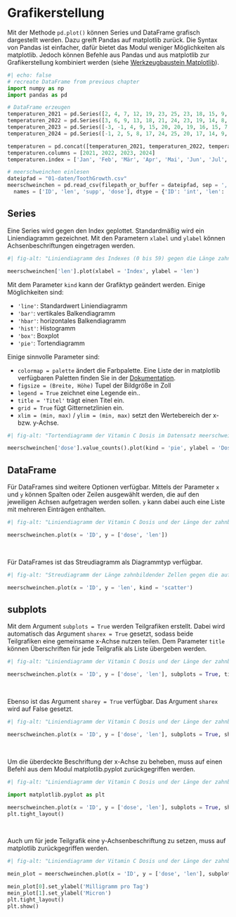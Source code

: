 # Grafikerstellung
Mit der Methode `pd.plot()` können Series und DataFrame grafisch dargestellt werden. Dazu greift Pandas auf matplotlib zurück. Die Syntax von Pandas ist einfacher, dafür bietet das Modul weniger Möglichkeiten als matplotlib. Jedoch können Befehle aus Pandas und aus matplotlib zur Grafikerstellung kombiniert werden (siehe [Werkzeugbaustein Matplotlib](https://bausteine-der-datenanalyse.github.io/w-python-matplotlib/output/book/)).

```python
#| echo: false
# recreate DataFrame from previous chapter
import numpy as np
import pandas as pd

# DataFrame erzeugen
temperaturen_2021 = pd.Series([2, 4, 7, 12, 19, 23, 25, 23, 18, 15, 9, 5])
temperaturen_2022 = pd.Series([3, 6, 9, 13, 18, 21, 24, 23, 19, 14, 8, 4])
temperaturen_2023 = pd.Series([-3, -1, 4, 9, 15, 20, 20, 19, 16, 15, 7, 6])
temperaturen_2024 = pd.Series([-1, 2, 5, 8, 17, 24, 25, 20, 17, 14, 9, 2])

temperaturen = pd.concat([temperaturen_2021, temperaturen_2022, temperaturen_2023, temperaturen_2024], axis = 1)
temperaturen.columns = [2021, 2022, 2023, 2024]
temperaturen.index = ['Jan', 'Feb', 'Mär', 'Apr', 'Mai', 'Jun', 'Jul', 'Aug', 'Sep', 'Okt', 'Nov', 'Dez']

# meerschweinchen einlesen
dateipfad = "01-daten/ToothGrowth.csv"
meerschweinchen = pd.read_csv(filepath_or_buffer = dateipfad, sep = ',', header = 0, \
  names = ['ID', 'len', 'supp', 'dose'], dtype = {'ID': 'int', 'len': 'float', 'dose': 'float', 'supp': 'category'})
```

## Series
Eine Series wird gegen den Index geplottet. Standardmäßig wird ein Liniendiagramm gezeichnet. Mit den Parametern `xlabel` und `ylabel` können Achsenbeschriftungen eingetragen werden.

```python
#| fig-alt: "Liniendiagramm des Indexes (0 bis 59) gegen die Länge zahnbildender Zellen von Meerschweinchen. Die Grafik zeigt die Code-Ausführung und hat keine inhaltliche Bedeutung."

meerschweinchen['len'].plot(xlabel = 'Index', ylabel = 'len')
```

Mit dem Parameter `kind` kann der Grafiktyp geändert werden. Einige Möglichkeiten sind:

  - `'line'`: Standardwert Liniendiagramm
  - `'bar'`: vertikales Balkendiagramm
  - `'hbar'`: horizontales Balkendiagramm
  - `'hist'`: Histogramm
  - `'box'`: Boxplot
  - `'pie'`: Tortendiagramm

Einige sinnvolle Parameter sind:

  - `colormap = palette` ändert die Farbpalette. Eine Liste der in matplotlib verfügbaren Paletten finden Sie in der [Dokumentation](https://matplotlib.org/stable/users/explain/colors/colormaps.html).
  - `figsize = (Breite, Höhe)` Tupel der Bildgröße in Zoll
  - `legend = True` zeichnet eine Legende ein..
  - `title = 'Titel'` trägt einen Titel ein.
  - `grid = True` fügt Gitternetzlinien ein.
  - `xlim = (min, max)` / `ylim = (min, max)` setzt den Wertebereich der x- bzw. y-Achse.

```python
#| fig-alt: "Tortendiagramm der Vitamin C Dosis im Datensatz meerschweinchen mit drei gleich großen Segmenten für die Dosen 0.5, 1.0 und 2.0. Die Grafik zeigt die Code-Ausführung und hat keine inhaltliche Bedeutung."

meerschweinchen['dose'].value_counts().plot(kind = 'pie', ylabel = 'Dosis', colormap = 'Blues', figsize = (6, 6), legend = True, title = 'Tortendiagramm der Dosis Vitamin C')
```

## DataFrame
Für DataFrames sind weitere Optionen verfügbar. Mittels der Parameter `x` und `y` können Spalten oder Zeilen ausgewählt werden, die auf den jeweiligen Achsen aufgetragen werden sollen. `y` kann dabei auch eine Liste mit mehreren Einträgen enthalten.

```python
#| fig-alt: "Liniendiagramm der Vitamin C Dosis und der Länge der zahnbildenden Zellen gegen die auf der x-Achse aufgetragene ID im Datensatz meerschweinchen. Die Grafik zeigt die Code-Ausführung und hat keine inhaltliche Bedeutung."

meerschweinchen.plot(x = 'ID', y = ['dose', 'len'])
```

&nbsp;

Für DataFrames ist das Streudiagramm als Diagrammtyp verfügbar.

```python
#| fig-alt: "Streudiagramm der Länge zahnbildender Zellen gegen die auf der x-Achse aufgetragene ID im Datensatz meerschweinchen. Die Grafik zeigt die Code-Ausführung und hat keine inhaltliche Bedeutung."

meerschweinchen.plot(x = 'ID', y = 'len', kind = 'scatter')
```

## subplots
Mit dem Argument `subplots = True` werden Teilgrafiken erstellt. Dabei wird automatisch das Argument `sharex = True` gesetzt, sodass beide Teilgrafiken eine gemeinsame x-Achse nutzen teilen. Dem Parameter `title` können Überschriften für jede Teilgrafik als Liste übergeben werden.
```python
#| fig-alt: "Liniendiagramm der Vitamin C Dosis und der Länge der zahnbildenden Zellen in zwei Teilgrafiken gegen die auf der x-Achse aufgetragene ID im Datensatz meerschweinchen. Die Grafik zeigt die Code-Ausführung und hat keine inhaltliche Bedeutung."

meerschweinchen.plot(x = 'ID', y = ['dose', 'len'], subplots = True, title = ['Vitamin C Dosis', 'Länge zahnbildender Zellen']);
```

&nbsp;

Ebenso ist das Argument `sharey = True` verfügbar. Das Argument `sharex` wird auf False gesetzt.
```python
#| fig-alt: "Liniendiagramm der Vitamin C Dosis und der Länge der zahnbildenden Zellen in zwei Teilgrafiken mit gleich skalierter y-Achse gegen die auf der x-Achse aufgetragene ID im Datensatz meerschweinchen. Die Grafik zeigt die Code-Ausführung und hat keine inhaltliche Bedeutung."

meerschweinchen.plot(x = 'ID', y = ['dose', 'len'], subplots = True, sharex = False, sharey = True, title = ['Vitamin C Dosis', 'Länge zahnbildender Zellen']);
```

&nbsp;

Um die überdeckte Beschriftung der x-Achse zu beheben, muss auf einen Befehl aus dem Modul matplotlib.pyplot zurückgegriffen werden.
```python
#| fig-alt: "Liniendiagramm der Vitamin C Dosis und der Länge der zahnbildenden Zellen in zwei Teilgrafiken gegen die auf der x-Achse aufgetragene ID im Datensatz meerschweinchen. Die Grafik zeigt die Code-Ausführung und hat keine inhaltliche Bedeutung."

import matplotlib.pyplot as plt

meerschweinchen.plot(x = 'ID', y = ['dose', 'len'], subplots = True, sharex = False, sharey = True, title = ['Vitamin C Dosis', 'Länge zahnbildender Zellen']);
plt.tight_layout()
```

&nbsp;

Auch um für jede Teilgrafik eine y-Achsenbeschriftung zu setzen, muss auf matplotlib zurückgegriffen werden.

```python
#| fig-alt: "Liniendiagramm der Vitamin C Dosis und der Länge der zahnbildenden Zellen in zwei Teilgrafiken gegen die auf der x-Achse aufgetragene ID im Datensatz meerschweinchen. Die Grafik zeigt die Code-Ausführung und hat keine inhaltliche Bedeutung."

mein_plot = meerschweinchen.plot(x = 'ID', y = ['dose', 'len'], subplots = True, sharex = False, sharey = True, title = ['Vitamin C Dosis', 'Länge zahnbildender Zellen']);

mein_plot[0].set_ylabel('Milligramm pro Tag')
mein_plot[1].set_ylabel('Micron')
plt.tight_layout()
plt.show()
```